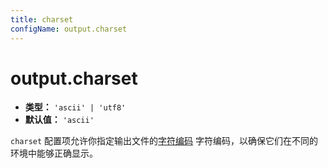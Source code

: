 ```yaml
---
title: charset
configName: output.charset
---
```


# output.charset

- **类型：** `'ascii' | 'utf8'`
- **默认值：** `'ascii'`

`charset` 配置项允许你指定输出文件的[字符编码](https://developer.mozilla.org/en-US/docs/Glossary/Character_encoding) 字符编码，以确保它们在不同的环境中能够正确显示。


<RsbuildConfig configName="output.charset" />
